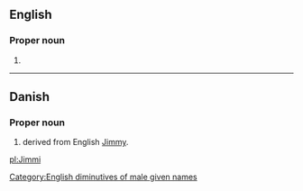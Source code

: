 ==English==

===Proper noun===
{{head|en|proper noun}}

# {{given name|male|lang=en}}

[[Category:English diminutives of male given names]]

----

==Danish==

===Proper noun===
{{head|da|proper noun}}

# {{given name|male|lang=da}} derived from English [[Jimmy]].

[[pl:Jimmi]]